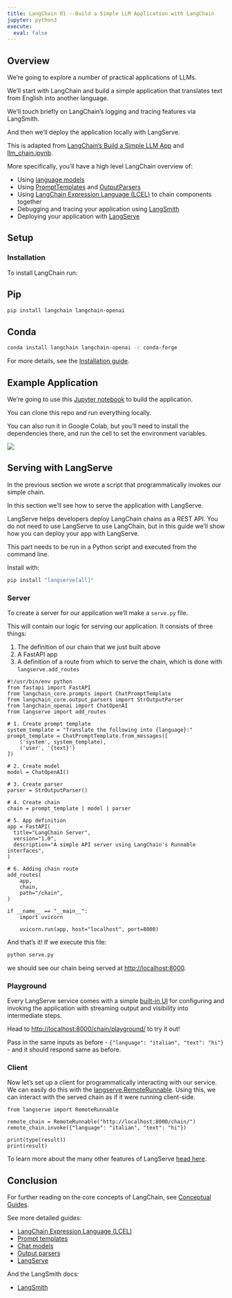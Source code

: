 ```yaml
---
title: LangChain 01 --Build a Simple LLM Application with LangChain
jupyter: python3
execute:
  eval: false
---
```


## Overview

We're going to explore a number of practical applications of LLMs.

We'll start with LangChain and build a simple application that translates text from English into another language.

We'll touch briefly on LangChain's logging and tracing features via LangSmith.

And then we'll deploy the application locally with LangServe.

This is adapted from [LangChain's Build a Simple LLM App](https://python.langchain.com/docs/tutorials/llm_chain/)
and [llm_chain.ipynb](https://github.com/langchain-ai/langchain/blob/master/docs/docs/tutorials/llm_chain.ipynb).

More specifically, you'll have a high level LangChain overview of:

- Using [language models](https://python.langchain.com/docs/concepts/chat_models/)
- Using [PromptTemplates](https://python.langchain.com/docs/concepts/prompt_templates/) 
  and [OutputParsers](https://python.langchain.com/docs/concepts/output_parsers/)
- Using [LangChain Expression Language (LCEL)](https://python.langchain.com/docs/concepts/lcel/) to chain components together
- Debugging and tracing your application using [LangSmith](https://docs.smith.langchain.com/)
- Deploying your application with [LangServe](https://python.langchain.com/docs/concepts/#langserve)

## Setup

### Installation

To install LangChain run:

::: {.panel-tabset}

## Pip

```bash
pip install langchain langchain-openai
```

## Conda

```bash
conda install langchain langchain-openai -c conda-forge
```

:::

For more details, see the
[Installation guide](https://python.langchain.com/docs/how_to/installation/).

## Example Application

We're going to use this 
[Jupyter notebook](https://github.com/trgardos/ml-549-fa24/blob/main/src/langchain/build-simple-llm-app-with-langchain.ipynb)
to build the application.

You can clone this repo and run everything locally.

You can also run it in Google Colab, but you'll need to install the dependencies there,
and run the cell to set the environment variables.

[![](https://colab.research.google.com/assets/colab-badge.svg)](https://colab.research.google.com/github/trgardos/ml-549-fa24/blob/main/src/langchain/build-simple-llm-app-with-langchain.ipynb)

## Serving with LangServe

In the previous section we wrote a script that programmatically invokes our simple chain.

In this section we'll see how to serve the application with LangServe.

LangServe helps developers deploy LangChain chains as a REST API. You do not need
to use LangServe to use LangChain, but in this guide we'll show how you can deploy
your app with LangServe.

This part needs to be run in a Python script and executed from the command line.

Install with:
```bash
pip install "langserve[all]"
```

### Server

To create a server for our application we'll make a `serve.py` file. 

This will contain our logic for serving our application. It consists of three things:

1. The definition of our chain that we just built above
2. A FastAPI app
3. A definition of a route from which to serve the chain, which is done with `langserve.add_routes`


```.python
#!/usr/bin/env python
from fastapi import FastAPI
from langchain_core.prompts import ChatPromptTemplate
from langchain_core.output_parsers import StrOutputParser
from langchain_openai import ChatOpenAI
from langserve import add_routes

# 1. Create prompt template
system_template = "Translate the following into {language}:"
prompt_template = ChatPromptTemplate.from_messages([
    ('system', system_template),
    ('user', '{text}')
])

# 2. Create model
model = ChatOpenAI()

# 3. Create parser
parser = StrOutputParser()

# 4. Create chain
chain = prompt_template | model | parser

# 5. App definition
app = FastAPI(
  title="LangChain Server",
  version="1.0",
  description="A simple API server using LangChain's Runnable interfaces",
)

# 6. Adding chain route
add_routes(
    app,
    chain,
    path="/chain",
)

if __name__ == "__main__":
    import uvicorn

    uvicorn.run(app, host="localhost", port=8000)
```

And that's it! If we execute this file:
```bash
python serve.py
```
we should see our chain being served at [http://localhost:8000](http://localhost:8000).

### Playground

Every LangServe service comes with a simple
[built-in UI](https://github.com/langchain-ai/langserve/blob/main/README.md#playground)
for configuring and invoking the application with streaming output and visibility
into intermediate steps. 

Head to 
[http://localhost:8000/chain/playground/](http://localhost:8000/chain/playground/)
to try it out! 

Pass in the same inputs as before - `{"language": "italian", "text": "hi"}` - and it should respond same as before.

### Client

Now let's set up a client for programmatically interacting with our service. We can easily do this with the [langserve.RemoteRunnable](/docs/langserve/#client).
Using this, we can interact with the served chain as if it were running client-side.

```.python
from langserve import RemoteRunnable

remote_chain = RemoteRunnable("http://localhost:8000/chain/")
remote_chain.invoke({"language": "italian", "text": "hi"})

print(type(result))
print(result)
```

To learn more about the many other features of LangServe [head here](https://python.langchain.com/docs/langserve/).

## Conclusion

For further reading on the core concepts of LangChain, see [Conceptual Guides](https://python.langchain.com/docs/concepts).

See more detailed guides:

- [LangChain Expression Language (LCEL)](https://python.langchain.com/docs/how_to/#langchain-expression-language-lcel)
- [Prompt templates](https://python.langchain.com/docs/how_to/#prompt-templates)
- [Chat models](https://python.langchain.com/docs/how_to/#chat-models)
- [Output parsers](https://python.langchain.com/docs/how_to/#output-parsers)
- [LangServe](https://python.langchain.com/docs/langserve/)

And the LangSmith docs:

- [LangSmith](https://docs.smith.langchain.com)


